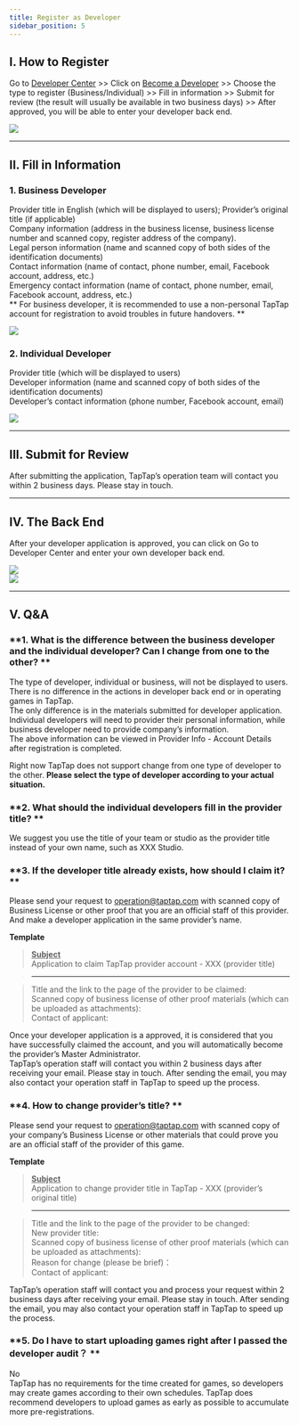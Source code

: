 ```yaml
---
title: Register as Developer
sidebar_position: 5
---
```


## **I. How to Register**  

Go to [Developer Center](https://www.taptap.com/developer) >> Click on [Become a Developer](https://www.taptap.com/developer/apply) >> Choose the type to register (Business/Individual)  >> Fill in information  >> Submit for review (the result will usually be available in two business days) >> After approved, you will be able to enter your developer back end.  

![](https://img.tapimg.com/market/images/77dd91f8ad3f5a51b78ce9b079f38eae.png)     

---

## **II. Fill in Information**  

### **1\. Business Developer**  

Provider title in English (which will be displayed to users); Provider’s original title (if applicable)    
Company information (address in the business license, business license number and scanned copy, register address of the company).  
Legal person information (name and scanned copy of both sides of the identification documents)  
Contact information (name of contact, phone number, email, Facebook account, address, etc.)   
Emergency contact information (name of contact, phone number, email, Facebook account, address, etc.)  
** For business developer, it is recommended to use a non-personal TapTap account for registration to avoid troubles in future handovers. **  

![](https://img.tapimg.com/market/images/d40f1830a9d9f720e6aa9ffcc9703f67.png)     


### **2\. Individual Developer**  

Provider title (which will be displayed to users)  
Developer information (name and scanned copy of both sides of the identification documents)  
Developer’s contact information (phone number, Facebook account, email)  

![](https://img.tapimg.com/market/images/770d15c3b64df41660f42ff593d6e745.png)     

---

## **III. Submit for Review**  

After submitting the application, TapTap’s operation team will contact you within 2 business days. Please stay in touch.  

---

## **IV. The Back End**  

After your developer application is approved, you can click on <Blue>Go to Developer Center</Blue> and enter your own developer back end.  

![](https://img.tapimg.com/market/images/d78d4d0cf148b23d2d8d0a7ca58db6e5.png)     
![](https://img.tapimg.com/market/images/380b4b2838d2b90b39e0079e0db66dfa.jpeg)

---

## **V. Q&A**  
### **1\. What is the difference between the business developer and the individual developer? Can I change from one to the other? **  
The type of developer, individual or business, will not be displayed to users. There is no difference in the actions in developer back end or in operating games in TapTap.  
The only difference is in the materials submitted for developer application. Individual developers will need to provider their personal information, while business developer need to provide company’s information.   
The above information can be viewed in Provider Info - Account Details after registration is completed.   

Right now TapTap does not support change from one type of developer to the other. **Please select the type of developer according to your actual situation.**  

### **2\. What should the individual developers fill in the provider title? **  
We suggest you use the title of your team or studio as the provider title instead of your own name, such as XXX Studio.

### **3\. If the developer title already exists, how should I claim it? **
Please send your request to  [operation@taptap.com](mailto:operation@taptap.com) with scanned copy of Business License or other proof that you are an official staff of this provider. And make a developer application in the same provider’s name.

**Template**  
> **<u>Subject</u>**  
> Application to claim TapTap provider account - XXX (provider title)  

> ---  

> Title and the link to the page of the provider to be claimed:  
> Scanned copy of business license of other proof materials <Gray>(which can be uploaded as attachments)</Gray>:  
> Contact of applicant:  

Once your developer application is a approved, it is considered that you have successfully claimed the account, and you will automatically become the provider’s Master Administrator.  
 TapTap’s operation staff will contact you within 2 business days after receiving your email. Please stay in touch. After sending the email, you may also contact your operation staff in TapTap to speed up the process.  

### **4\. How to change provider’s title? **  

Please send your request to [operation@taptap.com](mailto:operation@taptap.com) with scanned copy of your company’s Business License or other materials that could prove you are an official staff of the provider of this game.  

**Template**  
> **<u>Subject</u>**  
> Application to change provider title in TapTap - XXX (provider’s original title)  

> ---  

> Title and the link to the page of the provider to be changed:  
> New provider title:   
> Scanned copy of business license of other proof materials <Gray>(which can be uploaded as attachments)</Gray>:  
> Reason for change <Gray>(please be brief)</Gray>：  
> Contact of applicant:

 TapTap’s operation staff will contact you and process your request within 2 business days after receiving your email. Please stay in touch. After sending the email, you may also contact your operation staff in TapTap to speed up the process.  

### **5\. Do I have to start uploading games right after I passed the developer audit？ **  
No  
TapTap has no requirements for the time created for games, so developers may create games according to their own schedules. TapTap does recommend developers to upload games as early as possible to accumulate more pre-registrations.

